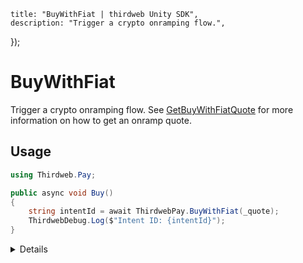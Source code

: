 
	title: "BuyWithFiat | thirdweb Unity SDK",
	description: "Trigger a crypto onramping flow.",
});

# BuyWithFiat

Trigger a crypto onramping flow. See [GetBuyWithFiatQuote](/unity/pay/getbuywithfiatquote) for more information on how to get an onramp quote.

## Usage

```csharp
using Thirdweb.Pay;

public async void Buy()
{
	string intentId = await ThirdwebPay.BuyWithFiat(_quote);
	ThirdwebDebug.Log($"Intent ID: {intentId}");
}
```

<Details summary="Configuration">

#### BuyWithFiatQuoteResult

See [GetBuyWithFiatQuote](/unity/pay/getbuywithfiatquote) for more information on the `BuyWithFiatQuoteResult` object.

### Return Value

`string`: The intent id that can be used to track the onramp status, as well as link additional Buy With Crypto transactions to this onramp flow.

</Details>
